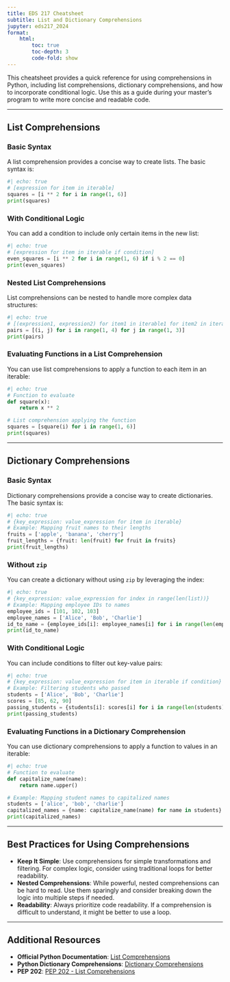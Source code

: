 ```yaml
---
title: EDS 217 Cheatsheet
subtitle: List and Dictionary Comprehensions
jupyter: eds217_2024
format: 
    html:
        toc: true
        toc-depth: 3
        code-fold: show
---
```


This cheatsheet provides a quick reference for using comprehensions in Python, including list comprehensions, dictionary comprehensions, and how to incorporate conditional logic. Use this as a guide during your master's program to write more concise and readable code.

---

## List Comprehensions

### Basic Syntax

A list comprehension provides a concise way to create lists. The basic syntax is:

```python
#| echo: true
# [expression for item in iterable]
squares = [i ** 2 for i in range(1, 6)]
print(squares)
```

### With Conditional Logic

You can add a condition to include only certain items in the new list:

```python
#| echo: true
# [expression for item in iterable if condition]
even_squares = [i ** 2 for i in range(1, 6) if i % 2 == 0]
print(even_squares)
```

### Nested List Comprehensions

List comprehensions can be nested to handle more complex data structures:

```python
#| echo: true
# [(expression1, expression2) for item1 in iterable1 for item2 in iterable2]
pairs = [(i, j) for i in range(1, 4) for j in range(1, 3)]
print(pairs)
```

### Evaluating Functions in a List Comprehension

You can use list comprehensions to apply a function to each item in an iterable:

```python
#| echo: true
# Function to evaluate
def square(x):
    return x ** 2

# List comprehension applying the function
squares = [square(i) for i in range(1, 6)]
print(squares)
```

---

## Dictionary Comprehensions

### Basic Syntax

Dictionary comprehensions provide a concise way to create dictionaries. The basic syntax is:

```python
#| echo: true
# {key_expression: value_expression for item in iterable}
# Example: Mapping fruit names to their lengths
fruits = ['apple', 'banana', 'cherry']
fruit_lengths = {fruit: len(fruit) for fruit in fruits}
print(fruit_lengths)
```

### Without `zip`

You can create a dictionary without using `zip` by leveraging the index:

```python
#| echo: true
# {key_expression: value_expression for index in range(len(list))}
# Example: Mapping employee IDs to names
employee_ids = [101, 102, 103]
employee_names = ['Alice', 'Bob', 'Charlie']
id_to_name = {employee_ids[i]: employee_names[i] for i in range(len(employee_ids))}
print(id_to_name)
```

### With Conditional Logic

You can include conditions to filter out key-value pairs:

```python
#| echo: true
# {key_expression: value_expression for item in iterable if condition}
# Example: Filtering students who passed
students = ['Alice', 'Bob', 'Charlie']
scores = [85, 62, 90]
passing_students = {students[i]: scores[i] for i in range(len(students)) if scores[i] >= 70}
print(passing_students)
```

### Evaluating Functions in a Dictionary Comprehension

You can use dictionary comprehensions to apply a function to values in an iterable:

```python
#| echo: true
# Function to evaluate
def capitalize_name(name):
    return name.upper()

# Example: Mapping student names to capitalized names
students = ['alice', 'bob', 'charlie']
capitalized_names = {name: capitalize_name(name) for name in students}
print(capitalized_names)
```

---

## Best Practices for Using Comprehensions

- **Keep It Simple**: Use comprehensions for simple transformations and filtering. For complex logic, consider using traditional loops for better readability.
- **Nested Comprehensions**: While powerful, nested comprehensions can be hard to read. Use them sparingly and consider breaking down the logic into multiple steps if needed.
- **Readability**: Always prioritize code readability. If a comprehension is difficult to understand, it might be better to use a loop.

---

## Additional Resources

- **Official Python Documentation**: [List Comprehensions](https://docs.python.org/3/tutorial/datastructures.html#list-comprehensions)
- **Python Dictionary Comprehensions**: [Dictionary Comprehensions](https://docs.python.org/3/tutorial/datastructures.html#dictionaries)
- **PEP 202**: [PEP 202 - List Comprehensions](https://peps.python.org/pep-0202/)

